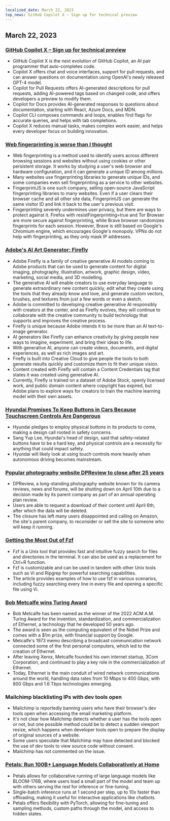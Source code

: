 ```yaml
---
localized_date: March 22, 2023
top_news: GitHub Copilot X – Sign up for technical preview
---
```




<CallToAction />

<Steps>

## March 22, 2023

### [GitHub Copilot X – Sign up for technical preview](https://github.blog/2023-03-22-github-copilot-x-the-ai-powered-developer-experience/?ref=hackernewsgpt.com)

- GitHub Copilot X is the next evolution of GitHub Copilot, an AI pair programmer that auto-completes code.
- Copilot X offers chat and voice interfaces, support for pull requests, and can answer questions on documentation using OpenAI's newly released GPT-4 model.
- Copilot for Pull Requests offers AI-generated descriptions for pull requests, adding AI-powered tags based on changed code, and offers developers a preview to modify them.
- Copilot for Docs provides AI-generated responses to questions about documentation, starting with React, Azure Docs, and MDN.
- Copilot CLI composes commands and loops, enables find flags for accurate queries, and helps with tab completions.
- Copilot X reduces manual tasks, makes complex work easier, and helps every developer focus on building innovation.

### [Web fingerprinting is worse than I thought](https://www.bitestring.com/posts/2023-03-19-web-fingerprinting-is-worse-than-I-thought.html?ref=hackernewsgpt.com)

- Web fingerprinting is a method used to identify users across different browsing sessions and websites without using cookies or other persistent storage. It works by studying a user's web browser and hardware configuration, and it can generate a unique ID among millions.
- Many websites use fingerprinting libraries to generate unique IDs, and some companies even sell fingerprinting as a service to other websites.
- FingerprintJS is one such company, selling open-source JavaScript fingerprinting libraries to many websites. Even if a user clears their browser cache and all other site data, FingerprintJS can generate the same visitor ID and link it back to the user's previous visit.
- Fingerprinting severely undermines user privacy, but there are ways to protect against it. Firefox with resistFingerprinting=true and Tor Browser are more secure against fingerprinting, while Brave browser randomizes fingerprints for each session. However, Brave is still based on Google's Chromium engine, which encourages Google's monopoly. VPNs do not help with fingerprinting, as they only mask IP addresses.

### [Adobe's AI Art Generator: Firefly](https://www.adobe.com/sensei/generative-ai/firefly.html?ref=hackernewsgpt.com)

- Adobe Firefly is a family of creative generative AI models coming to Adobe products that can be used to generate content for digital imaging, photography, illustration, artwork, graphic design, video, marketing, social media, and 3D modelling.
- The generative AI will enable creators to use everyday language to generate extraordinary new content quickly, edit what they create using the tools that they already know and love, and generate custom vectors, brushes, and textures from just a few words or even a sketch.
- Adobe is committed to developing creative generative AI responsibly with creators at the center, and as Firefly evolves, they will continue to collaborate with the creative community to build technology that supports and improves the creative process.
- Firefly is unique because Adobe intends it to be more than an AI text-to-image generator.
- AI generators like Firefly can enhance creativity by giving people new ways to imagine, experiment, and bring their ideas to life.
- With generative AI, anyone can create videos, documents, and digital experiences, as well as rich images and art.
- Firefly is built into Creative Cloud to give people the tools to both generate results quickly and customize them to fit their unique vision.
- Content created with Firefly will contain a Content Credentials tag that states it was created using generative AI.
- Currently, Firefly is trained on a dataset of Adobe Stock, openly licensed work, and public domain content where copyright has expired, but Adobe plans to explore ways for creators to train the machine learning model with their own assets.

### [Hyundai Promises To Keep Buttons in Cars Because Touchscreen Controls Are Dangerous](https://www.thedrive.com/news/hyundai-promises-to-keep-buttons-in-cars-because-touchscreen-controls-are-dangerous?ref=hackernewsgpt.com)

- Hyundai pledges to employ physical buttons in its products to come, making a design call rooted in safety concerns.
- Sang Yup Lee, Hyundai's head of design, said that safety-related buttons have to be a hard key, and physical controls are a necessity for anything that could impact safety.
- Hyundai will likely look at using touch controls more heavily when autonomous driving becomes mainstream.

### [Popular photography website DPReview to close after 25 years](https://www.dpreview.com/news/5901145460/dpreview-com-to-close?ref=hackernewsgpt.com)

- DPReview, a long-standing photography website known for its camera reviews, news and forums, will be shutting down on April 10th due to a decision made by its parent company as part of an annual operating plan review.
- Users are able to request a download of their content until April 6th, after which the data will be deleted.
- The closure has left many users disappointed and calling on Amazon, the site's parent company, to reconsider or sell the site to someone who will keep it running.

### [Getting the Most Out of Fzf](https://andrew-quinn.me/fzf/?ref=hackernewsgpt.com)

- Fzf is a Unix tool that provides fast and intuitive fuzzy search for files and directories in the terminal. It can also be used as a replacement for Ctrl+R function.
- Fzf is customizable and can be used in tandem with other Unix tools such as Vi and Ripgrep for powerful searching capabilities.
- The article provides examples of how to use fzf in various scenarios, including fuzzy searching every line in every file and opening a specific file using Vi.

### [Bob Metcalfe wins Turing Award](https://amturing.acm.org/?2023=&ref=hackernewsgpt.com)

- Bob Metcalfe has been named as the winner of the 2022 ACM A.M. Turing Award for the invention, standardization, and commercialization of Ethernet, a technology that he developed 50 years ago.
- The award is seen as the computing equivalent of the Nobel Prize and comes with a $1m prize, with financial support by Google.
- Metcalfe's 1973 memo describing a broadcast communication network connected some of the first personal computers, which led to the creation of Ethernet.
- After leaving Xerox, Metcalfe founded his own internet startup, 3Com Corporation, and continued to play a key role in the commercialization of Ethernet.
- Today, Ethernet is the main conduit of wired network communications around the world, handling data rates from 10 Mbps to 400 Gbps, with 800 Gbps and 1.6 Tbps technologies emerging.

### Mailchimp blacklisting IPs with dev tools open

- Mailchimp is reportedly banning users who have their browser's dev tools open when accessing the email marketing platform.
- It's not clear how Mailchimp detects whether a user has the tools open or not, but one possible method could be to detect a sudden viewport resize, which happens when developer tools open to prepare the display of original sources of a website.
- Some users speculate that Mailchimp may have detected and blocked the use of dev tools to view source code without consent.
- Mailchimp has not commented on the issue.

### [Petals: Run 100B+ Language Models Collaboratively at Home](https://petals.ml/?ref=hackernewsgpt.com)

- Petals allows for collaborative running of large language models like BLOOM-176B, where users load a small part of the model and team up with others serving the rest for inference or fine-tuning.
- Single-batch inference runs at 1 second per step, up to 10x faster than offloading, making it useful for interactive applications like chatbots.
- Petals offers flexibility with PyTorch, allowing for fine-tuning and sampling methods, custom paths through the model, and access to hidden states.

</Steps>
